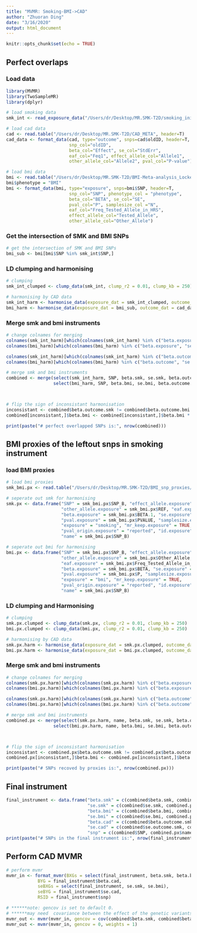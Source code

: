 ```yaml
---
title: "MVMR: Smoking-BMI->CAD"
author: "Zhuoran Ding"
date: "3/16/2020"
output: html_document
---
```


```r
knitr::opts_chunk$set(echo = TRUE)
```


## Perfect overlaps
### Load data
```r
library(MVMR)
library(TwoSampleMR)
library(dplyr)

# load smoking data
smk_int <- read_exposure_data("/Users/dr/Desktop/MR.SMK-T2D/smoking_initiation/smoking_initiation.csv", sep=",")

# load cad data
cad <- read.table("/Users/dr/Desktop/MR.SMK-T2D/CAD_META", header=T)
cad_data <- format_data(cad, type="outcome", snps=cad$oldID, header=T, 
                        snp_col="oldID",
                        beta_col="Effect", se_col="StdErr",
                        eaf_col="Feq1", effect_allele_col="Allele1",
                        other_allele_col="Allele2", pval_col="P-value")

# load bmi data
bmi <- read.table("/Users/dr/Desktop/MR.SMK-T2D/BMI-Meta-analysis_Locke_et_al+UKBiobank_2018_UPDATED.txt", header=T)
bmi$phenotype = "BMI"
bmi <- format_data(bmi, type="exposure", snps=bmi$SNP, header=T,
                        snp_col="SNP", phenotype_col = "phenotype",
                        beta_col="BETA", se_col="SE",
                        pval_col="P", samplesize_col ="N",
                        eaf_col="Freq_Tested_Allele_in_HRS",
                        effect_allele_col="Tested_Allele",
                        other_allele_col="Other_Allele")
```


### Get the intersection of SMK and BMI SNPs
```r
# get the intersection of SMK and BMI SNPs
bmi_sub <- bmi[bmi$SNP %in% smk_int$SNP,]

```

### LD clumping and harmonising
```r
# clumping
smk_int_clumped <- clump_data(smk_int, clump_r2 = 0.01, clump_kb = 250)

# harmonising by CAD data
smk_int_harm <- harmonise_data(exposure_dat = smk_int_clumped, outcome_dat = cad_data)
bmi_harm <- harmonise_data(exposure_dat = bmi_sub, outcome_dat = cad_data)

```

### Merge smk and bmi instruments
```r
# change colnames for merging
colnames(smk_int_harm)[which(colnames(smk_int_harm) %in% c("beta.exposure", "se.exposure"))] <- c("beta.smk", "se.smk")
colnames(bmi_harm)[which(colnames(bmi_harm) %in% c("beta.exposure", "se.exposure"))] <- c("beta.bmi", "se.bmi")

colnames(smk_int_harm)[which(colnames(smk_int_harm) %in% c("beta.outcome", "se.outcome"))] <- c("beta.outcome.smk", "se.outcome.smk")
colnames(bmi_harm)[which(colnames(bmi_harm) %in% c("beta.outcome", "se.outcome"))] <- c("beta.outcome.bmi", "se.outcome.bmi")

# merge smk and bmi instruments
combined <- merge(select(smk_int_harm, SNP, beta.smk, se.smk, beta.outcome.smk, se.outcome.smk), 
                  select(bmi_harm, SNP, beta.bmi, se.bmi, beta.outcome.bmi, se.outcome.bmi), by="SNP")



# flip the sign of inconsistant harmonisation
inconsistant <- combined$beta.outcome.smk != combined$beta.outcome.bmi
combined[inconsistant,]$beta.bmi <- combined[inconsistant,]$beta.bmi * -1

print(paste("# perfect overlapped SNPs is:", nrow(combined)))
```


## BMI proxies of the leftout snps in smoking instrument
### load BMI proxies
```r
# load bmi proxies
smk_bmi.px <- read.table("/Users/dr/Desktop/MR.SMK-T2D/BMI_snp_proxies/Proxies.SmkBMI.txt", header = TRUE)

# seperate out smk for harmonising
smk.px <- data.frame("SNP" = smk_bmi.px$SNP_B, "effect_allele.exposure" = smk_bmi.px$ALT,
                     "other_allele.exposure" = smk_bmi.px$REF, "eaf.exposure" = smk_bmi.px$AF,
                     "beta.exposure" = smk_bmi.px$BETA.1, "se.exposure" = smk_bmi.px$SE.1,
                     "pval.exposure" = smk_bmi.px$PVALUE, "samplesize.exposure" = smk_bmi.px$N.1,
                     "exposure" = "smoking", "mr_keep.exposure" = TRUE, 
                     "pval_origin.exposure" = "reported", "id.exposure" = "qYo4wL",
                     "name" = smk_bmi.px$SNP_B)

# seperate out bmi for harmonising
bmi.px <- data.frame("SNP" = smk_bmi.px$SNP_B, "effect_allele.exposure" = smk_bmi.px$Tested_Allele,
                     "other_allele.exposure" = smk_bmi.px$Other_Allele, 
                     "eaf.exposure" = smk_bmi.px$Freq_Tested_Allele_in_HRS,
                     "beta.exposure" = smk_bmi.px$BETA, "se.exposure" = smk_bmi.px$SE,
                     "pval.exposure" = smk_bmi.px$P, "samplesize.exposure" = smk_bmi.px$N,
                     "exposure" = "bmi", "mr_keep.exposure" = TRUE, 
                     "pval_origin.exposure" = "reported", "id.exposure" = "uLruT0",
                     "name" = smk_bmi.px$SNP_B)
```

### LD clumping and Harmonising
```r
# clumping
smk.px.clumped <- clump_data(smk.px, clump_r2 = 0.01, clump_kb = 250)
bmi.px.clumped <- clump_data(bmi.px, clump_r2 = 0.01, clump_kb = 250)

# harmonising by CAD data
smk.px.harm <- harmonise_data(exposure_dat = smk.px.clumped, outcome_dat = cad_data)
bmi.px.harm <- harmonise_data(exposure_dat = bmi.px.clumped, outcome_dat = cad_data)
```

### Merge smk and bmi instruments
```r
# change colnames for merging
colnames(smk.px.harm)[which(colnames(smk.px.harm) %in% c("beta.exposure", "se.exposure"))] <- c("beta.smk", "se.smk")
colnames(bmi.px.harm)[which(colnames(bmi.px.harm) %in% c("beta.exposure", "se.exposure"))] <- c("beta.bmi", "se.bmi")

colnames(smk.px.harm)[which(colnames(smk.px.harm) %in% c("beta.outcome", "se.outcome"))] <- c("beta.outcome.smk", "se.outcome.smk")
colnames(bmi.px.harm)[which(colnames(bmi.px.harm) %in% c("beta.outcome", "se.outcome"))] <- c("beta.outcome.bmi", "se.outcome.bmi")

# merge smk and bmi instruments
combined.px <- merge(select(smk.px.harm, name, beta.smk, se.smk, beta.outcome.smk, se.outcome.smk), 
                  select(bmi.px.harm, name, beta.bmi, se.bmi, beta.outcome.bmi, se.outcome.bmi), by="name")



# flip the sign of inconsistant harmonisation
inconsistant <- combined.px$beta.outcome.smk != combined.px$beta.outcome.bmi
combined.px[inconsistant,]$beta.bmi <- combined.px[inconsistant,]$beta.bmi * -1

print(paste("# SNPs recoved by proxies is:", nrow(combined.px)))
```

## Final instrument
```r
final_instrument <- data.frame("beta.smk" = c(combined$beta.smk, combined.px$beta.smk),
                               "se.smk" = c(combined$se.smk, combined.px$se.smk),
                               "beta.bmi" = c(combined$beta.bmi, combined.px$beta.bmi),
                               "se.bmi" = c(combined$se.bmi, combined.px$se.bmi),
                               "beta.cad" = c(combined$beta.outcome.smk, combined.px$beta.outcome.smk),
                               "se.cad" = c(combined$se.outcome.smk, combined.px$se.outcome.smk),
                               "snp" = c(combined$SNP, combined.px$name))
print(paste("# SNPs in the final instrument is:", nrow(final_instrument)))
```

## Perform CAD MVMR
```r
# perform mvmr
mvmr_in <- format_mvmr(BXGs = select(final_instrument, beta.smk, beta.bmi), 
            BYG = final_instrument$beta.cad, 
            seBXGs = select(final_instrument, se.smk, se.bmi),
            seBYG = final_instrument$se.cad,
            RSID = final_instrument$snp)

# ******note: gencov is set to default 0. 
# ******may need  covariance between the effect of the genetic variants on each exposure
mvmr_out <- mvmr(mvmr_in, gencov = cov(combined$beta.smk, combined$beta.bmi), weights = 1)
mvmr_out <- mvmr(mvmr_in, gencov = 0, weights = 1)
```





